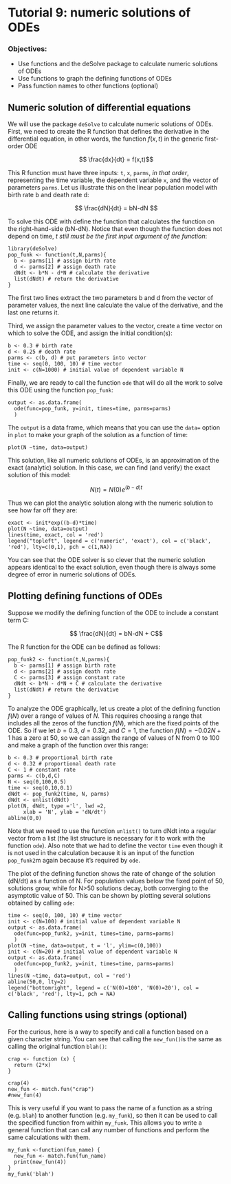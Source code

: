 # Tutorial 9: numeric solutions of ODEs {.unnumbered}

### Objectives:

-   Use functions and the deSolve package to calculate numeric solutions of ODEs
-   Use functions to graph the defining functions of ODEs
-   Pass function names to other functions (optional)

## Numeric solution of differential equations

We will use the package `deSolve` to calculate numeric solutions of ODEs. First, we need to create the R function that defines the derivative in the differential equation, in other words, the function $f(x,t)$ in the generic first-order ODE

$$ \frac{dx}{dt} = f(x,t)$$

This R function must have three inputs: `t`, `x`, `parms`, *in that order*, representing the time variable, the dependent variable `x`, and the vector of parameters `parms`. Let us illustrate this on the linear population model with birth rate b and death rate d:

$$ \frac{dN}{dt} = bN-dN $$

To solve this ODE with define the function that calculates the function on the right-hand-side (bN-dN). Notice that even though the function does not depend on time, *t still must be the first input argument of the function*:

```webr-r
library(deSolve)
pop_funk <- function(t,N,parms){
  b <- parms[1] # assign birth rate
  d <- parms[2] # assign death rate
  dNdt <- b*N - d*N # calculate the derivative
  list(dNdt) # return the derivative
}
```

The first two lines extract the two parameters b and d from the vector of parameter values, the next line calculate the value of the derivative, and the last one returns it.

Third, we assign the parameter values to the vector, create a time vector on which to solve the ODE, and assign the initial condition(s):

```webr-r
b <- 0.3 # birth rate
d <- 0.25 # death rate
parms <- c(b, d) # put parameters into vector
time <- seq(0, 100, 10) # time vector
init <- c(N=1000) # initial value of dependent variable N
```

Finally, we are ready to call the function `ode` that will do all the work to solve this ODE using the function `pop_funk`:

```webr-r
output <- as.data.frame(
  ode(func=pop_funk, y=init, times=time, parms=parms)
  )
```

The `output` is a data frame, which means that you can use the `data=` option in `plot` to make your graph of the solution as a function of time:

```webr-r
plot(N ~time, data=output)
```

This solution, like all numeric solutions of ODEs, is an approximation of the exact (analytic) solution. In this case, we can find (and verify) the exact solution of this model:

$$ N(t) = N(0)e^{(b-d)t}$$

Thus we can plot the analytic solution along with the numeric solution to see how far off they are:

```webr-r
exact <- init*exp((b-d)*time)
plot(N ~time, data=output)
lines(time, exact, col = 'red')
legend("topleft", legend = c('numeric', 'exact'), col = c('black', 'red'), lty=c(0,1), pch = c(1,NA))
```

You can see that the ODE solver is so clever that the numeric solution appears identical to the exact solution, even though there is always some degree of error in numeric solutions of ODEs.

## Plotting defining functions of ODEs

Suppose we modify the defining function of the ODE to include a constant term C:

$$ \frac{dN}{dt} = bN-dN + C$$

The R function for the ODE can be defined as follows:

```webr-r
pop_funk2 <- function(t,N,parms){
  b <- parms[1] # assign birth rate
  d <- parms[2] # assign death rate
  C <- parms[3] # assign constant rate
  dNdt <- b*N - d*N + C # calculate the derivative
  list(dNdt) # return the derivative
}
```

To analyze the ODE graphically, let us create a plot of the defining function $f(N)$ over a range of values of $N$. This requires choosing a range that includes all the zeros of the function $f(N)$, which are the fixed points of the ODE. So if we let $b=0.3$, $d=0.32$, and $C=1$, the function $f(N) = -0.02N+1$ has a zero at 50, so we can assign the range of values of N from 0 to 100 and make a graph of the function over this range:

```webr-r
b <- 0.3 # proportional birth rate
d <- 0.32 # proportional death rate
C <- 1 # constant rate
parms <- c(b,d,C)
N <- seq(0,100,0.5)
time <- seq(0,10,0.1)
dNdt <- pop_funk2(time, N, parms)
dNdt <- unlist(dNdt)
plot(N, dNdt, type ='l', lwd =2, 
     xlab = 'N', ylab = 'dN/dt')
abline(0,0)
```

Note that we need to use the function `unlist()` to turn dNdt into a regular vector from a list (the list structure is necessary for it to work with the function `ode`). Also note that we had to define the vector `time` even though it is not used in the calculation because it is an input of the function `pop_funk2`m again because it's required by `ode`.

The plot of the defining function shows the rate of change of the solution (dN/dt) as a function of N. For population values below the fixed point of 50, solutions grow, while for N\>50 solutions decay, both converging to the asymptotic value of 50. This can be shown by plotting several solutions obtained by calling `ode`:

```webr-r
time <- seq(0, 100, 10) # time vector
init <- c(N=100) # initial value of dependent variable N
output <- as.data.frame(
  ode(func=pop_funk2, y=init, times=time, parms=parms)
  )
plot(N ~time, data=output, t = 'l', ylim=c(0,100))
init <- c(N=20) # initial value of dependent variable N
output <- as.data.frame(
  ode(func=pop_funk2, y=init, times=time, parms=parms)
  )
lines(N ~time, data=output, col = 'red')
abline(50,0, lty=2)
legend("bottomright", legend = c('N(0)=100', 'N(0)=20'), col = c('black', 'red'), lty=1, pch = NA)
```

## Calling functions using strings (optional)

For the curious, here is a way to specify and call a function based on a given character string. You can see that calling the `new_fun()`is the same as calling the original function `blah()`:

```webr-r
crap <- function (x) {
  return (2*x)
}

crap(4)
new_fun <- match.fun("crap")
#new_fun(4)
```

This is very useful if you want to pass the name of a function as a string (e.g. `blah`) to another function (e.g. `my_funk`), so then it can be used to call the specified function from within `my_funk`. This allows you to write a general function that can call any number of functions and perform the same calculations with them.

```webr-r
my_funk <-function(fun_name) {
  new_fun <- match.fun(fun_name)
  print(new_fun(4))
}
my_funk('blah')
```
